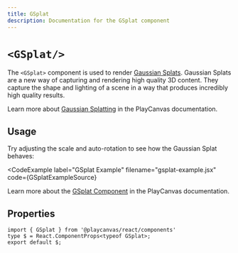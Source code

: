 ```yaml
---
title: GSplat
description: Documentation for the GSplat component
---
```



# `<GSplat/>`

The `<GSplat>` component is used to render [Gaussian Splats](https://api.playcanvas.com/engine/classes/GSplatComponent.html). Gaussian Splats are a new way of capturing and rendering high quality 3D content. They capture the shape and lighting of a scene in a way that produces incredibly high quality results.

Learn more about [Gaussian Splatting](/user-manual/gaussian-splatting/) in the PlayCanvas documentation.

## Usage

Try adjusting the scale and auto-rotation to see how the Gaussian Splat behaves:

<CodeExample
  label="GSplat Example"
  filename="gsplat-example.jsx"
  code={GSplatExampleSource}
>
  <Application>
    <Staging useLight={false} useGrid={false} camera={[2, 1, 2]} useControls={true}>
      <GSplatExample />
    </Staging>
  </Application>
</CodeExample>

Learn more about the [GSplat Component](https://api.playcanvas.com/engine/classes/GSplatComponent.html) in the PlayCanvas documentation.

## Properties

```tsx asTypedoc
import { GSplat } from '@playcanvas/react/components'
type $ = React.ComponentProps<typeof GSplat>;
export default $;
```
